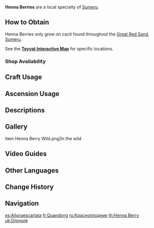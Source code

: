 {{Item Infobox
|id           = 101220
|image        = Item Henna Berry.png
|type         = Sumeru Local Specialties
|invCategory  = Materials
|description  = A fruit that grows even in the most hostile of desert environments. Its vibrant crimson fruits are made even more lovely against a backdrop of yellow sand.
|source1      = Found in the deserts of [[Sumeru]]
|source2      = <!--{{Sold By}}-->
}}
'''Henna Berries''' are a local specialty of [[Sumeru]].

==How to Obtain==
Henna Berries only grow on cacti found throughout the [[Great Red Sand]], [[Sumeru]].

See the '''[https://webstatic-sea.mihoyo.com/app/ys-map-sea/index.html#/map/2?shown_types=431 Teyvat Interactive Map]''' for specific locations.

===Shop Availability===
{{Shop Availability}}

==Craft Usage==
{{Craft Usage}}

==Ascension Usage==
{{Ascension Usage}}

==Descriptions==
{{Description|A fruit that grows even in the most hostile of desert environments. Its vibrant crimson fruits are made even more lovely against a backdrop of yellow sand.<br />Thanks to its extremely bright color, after a simple treatment, it can be made into a pigment. An important part of the desert people's lives, it is said to have been used as a dye for the fiery banner of the Eremites. The red fabric follows them in all their travels. No matter where you are, whenever you see these fluttering textiles, you can almost feel the hot wind of their homeland on your skin.|[[Archive]]}}

==Gallery==
<gallery hideaddbutton="true" captionalign="center">
Item Henna Berry Wild.png|In the wild
</gallery>

==Video Guides==
{{EVT
|video1   = https://youtu.be/t77vX-5hkxQ
|caption1 = 80 Henna Berry Locations
}}

==Other Languages==
{{Other Languages
|en      = Henna Berry
|zhs     = 赤念果
|zhs_rm  = Chìniàn-guǒ
|zht     = 赤念果
|zht_rm  = Chìniàn-guǒ
|zh_tl   = 
|ja      = 赤念の実
|ja_rm   = Sekinen no Mi{{assumed}}
|ja_tl   = Fruit of Red Desire
|ko      = {{tt|적념과|赤念果}}
|ko_rm   = Jeongnyeom-gwa
|ko_tl   = Red-Thought Fruit
|es      = Añoraescarlata
|es_tl   = Scarlet-Longing
|es_note = A portmanteau of ''añorar'' "longing" and ''escarlata'' "scarlet"
|fr      = Quandong
|fr_tl   = {{w|Santalum acuminatum|Quandong}}
|ru      = Красноплодник
|ru_tl   = Red Pistil Fruit
|th      = Henna Berry
|vi      = {{tt|Quả|果}} {{tt|Xích Niệm|赤念}}
|vi_tl   = 
|de      = Hennabeere
|de_tl   = Henna Berry
|id      = Henna Berry
|pt      = Bagas de Espinheiro
|pt_tl   = 
|tr      = Henna Yemişi
|tr_tl   = 
|it      = Bacca henné
|it_tl   = Henna Berry
}}

==Change History==
{{Change History|3.1}}

==Navigation==
{{Material Navbox|type=Local Specialties}}

[[es:Añoraescarlata]]
[[fr:Quandong]]
[[ru:Красноплодник]]
[[th:Henna Berry]]
[[uk:Опунція]]